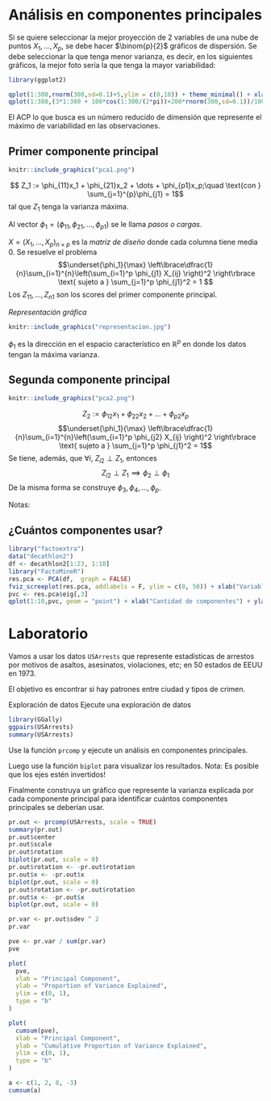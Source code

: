# Análisis en componentes principales

Si se quiere seleccionar la mejor proyección de 2 variables de una nube de puntos $X_1,\dots, X_p$, se debe hacer $\binom{p}{2}$ gráficos de dispersión. Se debe seleccionar la que tenga menor varianza, es decir, en los siguientes gráficos, la mejor foto sería la que tenga la mayor variabilidad:


```r
library(ggplot2)

qplot(1:300,rnorm(300,sd=0.1)+5,ylim = c(0,10)) + theme_minimal() + xlab("") + ylab("")
qplot(1:300,(3*1:300 + 100*cos(1:300/(2*pi))+200*rnorm(300,sd=0.1))/100)+ theme_minimal() + xlab("") + ylab("")
```

El ACP lo que busca es un número reducido de dimensión que represente el máximo de variabilidad en las observaciones.

## Primer componente principal

```r
knitr::include_graphics("pca1.png")
```


$$ Z_1 := \phi_{11}x_1 +  \phi_{21}x_2 + \dots + \phi_{p1}x_p;\quad \text{con } \sum_{j=1}^{p}\phi_{j1} = 1$$
tal que $Z_1$ tenga la varianza máxima.

Al vector $\phi_1 = (\phi_{11}, \phi_{21},\dots,\phi_{p1})$ se le llama *pasos o cargas*. 

$X = (X_1,\dots,X_p)_{n\times p}$ es la *matriz de diseño* donde cada columna tiene media 0. Se resuelve el problema
$$\underset{\phi_1}{\max} \left\lbrace\dfrac{1}{n}\sum_{i=1}^{n}\left(\sum_{i=1}^p \phi_{j1} X_{ij} \right)^2 \right\rbrace \text{ sujeto a } \sum_{j=1}^p \phi_{j1}^2 = 1 $$
Los $Z_{11},\dots, Z_{n1}$ son los scores del primer componente principal.

*Representación gráfica*

```r
knitr::include_graphics("representacion.jpg")
```

$\phi_1$ es la dirección en el espacio característico en $\mathbb{R}^p$ en donde los datos tengan la máxima varianza.

## Segunda componente principal

```r
knitr::include_graphics("pca2.png")
```

$$ Z_{2}:= \phi_{12}x_1 + \phi_{22}x_2+\dots+\phi_{p2}x_p$$
 $$\underset{\phi_1}{\max} \left\lbrace\dfrac{1}{n}\sum_{i=1}^{n}\left(\sum_{i=1}^p \phi_{j2} X_{ij} \right)^2 \right\rbrace \text{ sujeto a } \sum_{j=1}^p \phi_{j1}^2 = 1$$
 Se tiene, además, que $\forall i$, $Z_{i2}\perp Z_1$, entonces 
 $$ Z_{i2}\perp Z_1 \implies \phi_{2} \perp \phi_{1}$$
De la misma forma se construye $\phi_3,\phi_4,\dots, \phi_p$.

Notas: 
\begin{itemize}
\item \textbf{Escalas}: la varianza de las variables depende de las unidades. El problema es que los pesos $\phi_i$ son distintos dependiendo de las escalas. La solución es estandarizar las variables: $\dfrac{X_i-\mu_i}{\hat\sigma_i}$.
\item \textbf{Unicidad}: los componentes principales son únicos, módulo cambio de signo.
\end{itemize}

## ¿Cuántos componentes usar?

```r
library("factoextra")
data("decathlon2")
df <- decathlon2[1:23, 1:10]
library("FactoMineR")
res.pca <- PCA(df,  graph = FALSE)
fviz_screeplot(res.pca, addlabels = F, ylim = c(0, 50)) + xlab("Variables") + ylab("Porcentaje de varianza de Z explicada") + labs(title = "Diagrama")
pvc <- res.pca$eig[,3]
qplot(1:10,pvc, geom = "point") + xlab("Cantidad de componentes") + ylab("Varianza acumulada") + geom_line() + theme_minimal() + geom_hline(yintercept = 80, color = "red")+scale_x_continuous(breaks = 1:10)
```

# Laboratorio

Vamos a usar los datos `USArrests` que represente estadísticas de arrestos por motivos de asaltos, asesinatos, violaciones, etc; en 50 estados de EEUU en 1973.

El objetivo es encontrar si hay patrones entre ciudad y tipos de crimen.

Exploración de datos
Ejecute una exploración de datos


```r
library(GGally)
ggpairs(USArrests)
summary(USArrests)
```

Use la función `prcomp` y ejecute un análisis en componentes principales.

Luego use la función `biplot` para visualizar los resultados. Nota: Es posible que los ejes estén invertidos!

Finalmente construya un gráfico que represente la varianza explicada por cada componente principal para identificar cuántos componentes principales se deberían usar.

```r
pr.out <- prcomp(USArrests, scale = TRUE)
summary(pr.out)
pr.out$center
pr.out$scale
pr.out$rotation
biplot(pr.out, scale = 0)
pr.out$rotation <- -pr.out$rotation
pr.out$x <- -pr.out$x
biplot(pr.out, scale = 0)
pr.out$rotation <- -pr.out$rotation
pr.out$x <- -pr.out$x
biplot(pr.out, scale = 0)

pr.var <- pr.out$sdev ^ 2
pr.var

pve <- pr.var / sum(pr.var)
pve

plot(
  pve,
  xlab = "Principal Component",
  ylab = "Proportion of Variance Explained",
  ylim = c(0, 1),
  type = "b"
)

plot(
  cumsum(pve),
  xlab = "Principal Component",
  ylab = "Cumulative Proportion of Variance Explained",
  ylim = c(0, 1),
  type = "b"
)

a <- c(1, 2, 8, -3)
cumsum(a)
```



